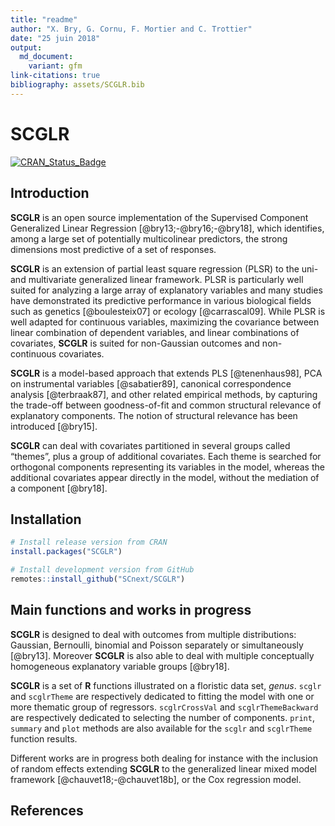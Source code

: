 ```yaml
---
title: "readme"
author: "X. Bry, G. Cornu, F. Mortier and C. Trottier"
date: "25 juin 2018"
output: 
  md_document:
    variant: gfm
link-citations: true
bibliography: assets/SCGLR.bib
---
```

<!-- File generated from README.Rmd. Changes must be done from there -->

# SCGLR

[![CRAN_Status_Badge](https://www.r-pkg.org/badges/version/SCGLR)](https://cran.r-project.org/package=SCGLR)

## Introduction

**SCGLR** is an open source implementation of the Supervised Component Generalized Linear Regression 
[@bry13;-@bry16;-@bry18], which identifies, among a large set of potentially multicolinear predictors, the strong dimensions  most predictive of a set of responses. 

**SCGLR** is an extension of partial least square regression (PLSR) to the uni- and multivariate generalized linear framework. PLSR is particularly well suited for analyzing a large array of explanatory variables and many studies have demonstrated its predictive performance in various biological fields such as genetics [@boulesteix07] or ecology [@carrascal09].  While PLSR is well adapted for continuous variables, maximizing the covariance between linear combination of dependent variables, and linear combinations of covariates, **SCGLR** is suited for non-Gaussian outcomes and non-continuous covariates.

**SCGLR** is a model-based approach that extends PLS [@tenenhaus98], PCA on instrumental variables [@sabatier89], canonical correspondence analysis [@terbraak87], and other related empirical methods, by capturing the trade-off between goodness-of-fit and common structural relevance of explanatory components. The notion of structural relevance has been introduced [@bry15].

**SCGLR** can deal with covariates partitioned in several groups called "themes", plus a group of additional covariates. Each theme is searched for orthogonal components representing its variables in the model, whereas the additional covariates appear directly in the model, without the mediation of a component [@bry18].


## Installation

``` r
# Install release version from CRAN
install.packages("SCGLR")

# Install development version from GitHub
remotes::install_github("SCnext/SCGLR")
```

## Main functions and works in progress
**SCGLR** is designed to deal with outcomes from multiple distributions: Gaussian, Bernoulli, binomial and Poisson separately or simultaneously [@bry13]. Moreover **SCGLR** is also able to deal with multiple conceptually homogeneous explanatory variable groups [@bry18].  

**SCGLR** is a set of **R** functions illustrated on a floristic data set, _genus_. `scglr` and `scglrTheme` are respectively dedicated to fitting the model with one or more thematic group of regressors. `scglrCrossVal` and `scglrThemeBackward` are respectively dedicated to selecting the number of components. `print`, `summary` and `plot` methods are also available for the `scglr` and `scglrTheme` function results.

Different works are in progress both dealing for instance with the inclusion of random effects extending **SCGLR** to the generalized linear mixed model framework [@chauvet18;-@chauvet18b], or the Cox regression model.

## References


